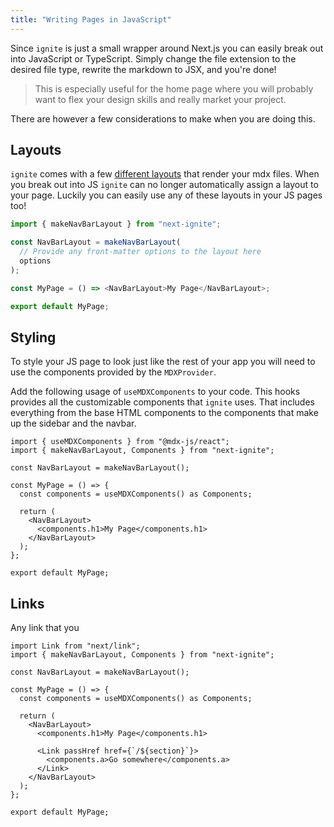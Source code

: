 ```yaml
---
title: "Writing Pages in JavaScript"
---
```


Since `ignite` is just a small wrapper around Next.js you can easily break out into JavaScript or TypeScript.
Simply change the file extension to the desired file type, rewrite the markdown to JSX, and you're done!

> This is especially useful for the home page where you will probably want to
> flex your design skills and really market your project.

There are however a few considerations to make when you are doing this.

## Layouts

`ignite` comes with a few [different layouts](./layouts) that render your mdx files.
When you break out into JS `ignite` can no longer automatically assign a layout to your page.
Luckily you can easily use any of these layouts in your JS pages too!

```js
import { makeNavBarLayout } from "next-ignite";

const NavBarLayout = makeNavBarLayout(
  // Provide any front-matter options to the layout here
  options
);

const MyPage = () => <NavBarLayout>My Page</NavBarLayout>;

export default MyPage;
```

## Styling

To style your JS page to look just like the rest of your app you will need to use the components provided by the `MDXProvider`.

Add the following usage of `useMDXComponents` to your code.
This hooks provides all the customizable components that `ignite` uses.
That includes everything from the base HTML components to the components that make up the sidebar and the navbar.

```tsx
import { useMDXComponents } from "@mdx-js/react";
import { makeNavBarLayout, Components } from "next-ignite";

const NavBarLayout = makeNavBarLayout();

const MyPage = () => {
  const components = useMDXComponents() as Components;

  return (
    <NavBarLayout>
      <components.h1>My Page</components.h1>
    </NavBarLayout>
  );
};

export default MyPage;
```

## Links

Any link that you

```tsx
import Link from "next/link";
import { makeNavBarLayout, Components } from "next-ignite";

const NavBarLayout = makeNavBarLayout();

const MyPage = () => {
  const components = useMDXComponents() as Components;

  return (
    <NavBarLayout>
      <components.h1>My Page</components.h1>

      <Link passHref href={`/${section}`}>
        <components.a>Go somewhere</components.a>
      </Link>
    </NavBarLayout>
  );
};

export default MyPage;
```
